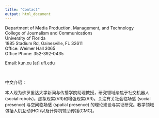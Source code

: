 ```yaml
---
title: "Contact"
output: html_document
---
```



Department of Media Production, Management, and Technology\
College of Journalism and Communications  
University of Florida  
1885 Stadium Rd, Gainesville, FL 32611  
Office: Weimer Hall 3065  
Office Phone: 352-392-0435


Email: kun.xu [at] ufl.edu

&nbsp;
&nbsp;

中文介绍：

本人现为佛罗里达大学新闻与传播学院助理教授，研究领域聚焦于社交机器人(social robots)，虚拟现实(VR)和增强现实(AR)。关注有关社会临场感 (social presence) 与空间临场感 (spatial presence) 的理论建设与实证研究。教学领域包括人机互动(HCI)以及计算机辅助传播(CMC)。